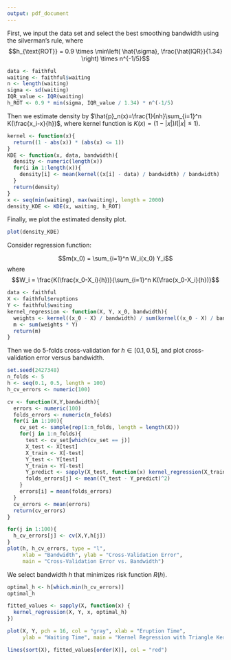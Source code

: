 ---
output: pdf_document
---

\section{Question 3}

\section{(a)}

First, we input the data set and select the best smoothing bandwidth using  the
silverman's rule, where
$$h_{\text{ROT}} = 0.9 \times \min\left( \hat{\sigma}, \frac{\hat{IQR}}{1.34} \right) \times n^{-1/5}$$

```{r}
data <- faithful
waiting <- faithful$waiting
n <- length(waiting)
sigma <- sd(waiting)
IQR_value <- IQR(waiting)
h_ROT <- 0.9 * min(sigma, IQR_value / 1.34) * n^(-1/5)
```

Then we estimate density by $\hat{p}_n(x)=\frac{1}{nh}\sum_{i=1}^n K(\frac{x_i-x}{h})$, where kernel function is $K(x)=(1-|x|) I(|x| \leq 1)$.

```{r}
kernel <- function(x){
  return((1 - abs(x)) * (abs(x) <= 1))
}
KDE <- function(x, data, bandwidth){
  density <- numeric(length(x))
  for(i in 1:length(x)){
    density[i] <- mean(kernel((x[i] - data) / bandwidth) / bandwidth)
  }
  return(density)
}
x <- seq(min(waiting), max(waiting), length = 2000)
density_KDE <- KDE(x, waiting, h_ROT)
```

Finally, we plot the estimated density plot.

```{r}
plot(density_KDE)
```

\subsection{(b)(i)}

Consider regression function:

$$m(x_0) = \sum_{i=1}^n W_i(x_0) Y_i$$
where
$$W_i = \frac{K(\frac{x_0-X_i}{h})}{\sum_{i=1}^n K(\frac{x_0-X_i}{h})}$$

```{r}
data <- faithful
X <- faithful$eruptions
Y <- faithful$waiting
kernel_regression <- function(X, Y, x_0, bandwidth){
  weights <- kernel((x_0 - X) / bandwidth) / sum(kernel((x_0 - X) / bandwidth))
  m <- sum(weights * Y)
  return(m)
}
```

Then we do 5-folds cross-validation for $h \in [0.1,0.5]$, and plot cross-validation error versus bandwidth.

```{r}
set.seed(2427348)
n_folds <- 5
h <- seq(0.1, 0.5, length = 100)
h_cv_errors <- numeric(100)

cv <- function(X,Y,bandwidth){
  errors <- numeric(100)
  folds_errors <- numeric(n_folds)
  for(i in 1:100){
    cv_set <- sample(rep(1:n_folds, length = length(X)))
    for(j in 1:n_folds){
      test <- cv_set[which(cv_set == j)]
      X_test <- X[test]
      X_train <- X[-test]
      Y_test <- Y[test]
      Y_train <- Y[-test]
      Y_predict <- sapply(X_test, function(x) kernel_regression(X_train, Y_train, x,                                                                       bandwidth))
      folds_errors[j] <- mean((Y_test - Y_predict)^2)
    }
    errors[i] = mean(folds_errors)
  }
  cv_errors <- mean(errors)
  return(cv_errors)
}

for(j in 1:100){
  h_cv_errors[j] <- cv(X,Y,h[j])
}
plot(h, h_cv_errors, type = "l",
     xlab = "Bandwidth", ylab = "Cross-Validation Error",
     main = "Cross-Validation Error vs. Bandwidth")

```

\subsection{(b)}

We select bandwidth $h$ that minimizes risk function $R(h)$.

```{r}
optimal_h <- h[which.min(h_cv_errors)]
optimal_h
```

\subsection{(c)}

```{r}
fitted_values <- sapply(X, function(x) {
  kernel_regression(X, Y, x, optimal_h)
})

plot(X, Y, pch = 16, col = "gray", xlab = "Eruption Time",
     ylab = "Waiting Time", main = "Kernel Regression with Triangle Kernel")

lines(sort(X), fitted_values[order(X)], col = "red")
```


